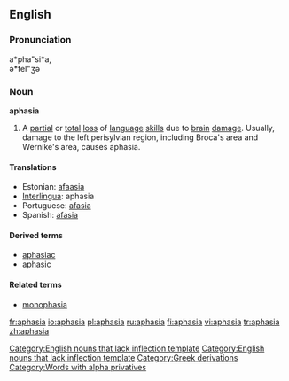 {{wikipedia}}
==English==

===Pronunciation===
a*pha"si*a, <BR>
ә*feI"ʒә

===Noun===
'''aphasia'''[[Category:English nouns that lack inflection template]]

# {{pathology}} A [[partial]] or [[total]] [[loss]] of [[language]] [[skill]]s due to [[brain]] [[damage]]. Usually, damage to the left perisylvian region, including Broca's area and Wernike's area, causes aphasia.

====Translations====
*Estonian: [[afaasia]]
*[[Interlingua]]: aphasia
*Portuguese: [[afasia]] {{f}}
*Spanish: [[afasia]] {{f}}

====Derived terms====
* [[aphasiac]]
* [[aphasic]]

====Related terms====
* [[monophasia]]

[[Category:English nouns that lack inflection template]]
[[Category:Greek derivations]]
[[Category:Words with alpha privatives]]

[[fr:aphasia]]
[[io:aphasia]]
[[pl:aphasia]]
[[ru:aphasia]]
[[fi:aphasia]]
[[vi:aphasia]]
[[tr:aphasia]]
[[zh:aphasia]]
